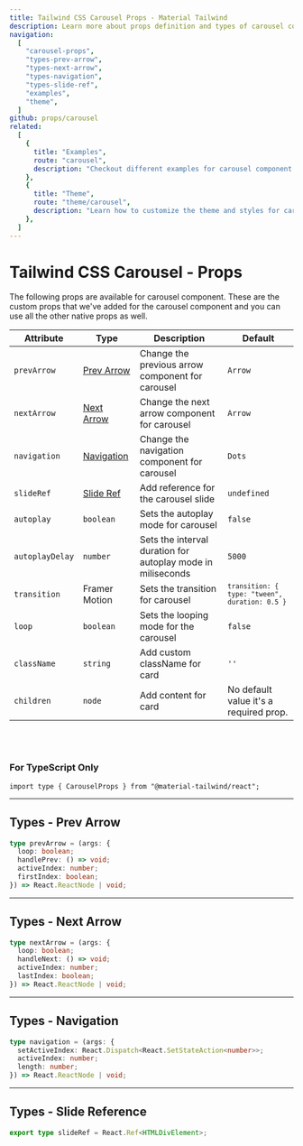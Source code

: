 ```yaml
---
title: Tailwind CSS Carousel Props - Material Tailwind
description: Learn more about props definition and types of carousel component.
navigation:
  [
    "carousel-props",
    "types-prev-arrow",
    "types-next-arrow",
    "types-navigation",
    "types-slide-ref",
    "examples",
    "theme",
  ]
github: props/carousel
related:
  [
    {
      title: "Examples",
      route: "carousel",
      description: "Checkout different examples for carousel component.",
    },
    {
      title: "Theme",
      route: "theme/carousel",
      description: "Learn how to customize the theme and styles for carousel component.",
    },
  ]
---
```


# Tailwind CSS Carousel - Props

<span id="carousel-props" className="scroll-mt-48" />
The following props are available for carousel component. These are the custom props
that we've added for the carousel component and you can use all the other native
props as well.

| Attribute       | Type                            | Description                                                 | Default                                                     |
| --------------- | ------------------------------- | ----------------------------------------------------------- | ----------------------------------------------------------- |
| `prevArrow`     | [Prev Arrow](#types-prev-arrow) | Change the previous arrow component for carousel            | <Code>Arrow</Code>                                          |
| `nextArrow`     | [Next Arrow](#types-next-arrow) | Change the next arrow component for carousel                | <Code>Arrow</Code>                                          |
| `navigation`    | [Navigation](#types-navigation) | Change the navigation component for carousel                | <Code>Dots</Code>                                           |
| `slideRef`      | [Slide Ref](#types-slide-ref)   | Add reference for the carousel slide                        | <Code>undefined</Code>                                      |
| `autoplay`      | <Code>boolean</Code>            | Sets the autoplay mode for carousel                         | <Code>false</Code>                                          |
| `autoplayDelay` | <Code>number</Code>             | Sets the interval duration for autoplay mode in miliseconds | <Code>5000</Code>                                           |
| `transition`    | Framer Motion                   | Sets the transition for carousel                            | <Code>`transition: { type: "tween", duration: 0.5 }`</Code> |
| `loop`          | <Code>boolean</Code>            | Sets the looping mode for the carousel                      | <Code>false</Code>                                          |
| `className`     | <Code>string</Code>             | Add custom className for card                               | `''`                                                        |
| `children`      | <Code>node</Code>               | Add content for card                                        | No default value it's a required prop.                      |

<br />
<br />

### For TypeScript Only

```tsx
import type { CarouselProps } from "@material-tailwind/react";
```

---

## Types - Prev Arrow

<span id="types-prev-arrow" className="scroll-mt-48" />

```ts
type prevArrow = (args: {
  loop: boolean;
  handlePrev: () => void;
  activeIndex: number;
  firstIndex: boolean;
}) => React.ReactNode | void;
```

---

## Types - Next Arrow

<span id="types-next-arrow" className="scroll-mt-48" />

```ts
type nextArrow = (args: {
  loop: boolean;
  handleNext: () => void;
  activeIndex: number;
  lastIndex: boolean;
}) => React.ReactNode | void;
```

---

## Types - Navigation

<span id="types-navigation" className="scroll-mt-48" />

```ts
type navigation = (args: {
  setActiveIndex: React.Dispatch<React.SetStateAction<number>>;
  activeIndex: number;
  length: number;
}) => React.ReactNode | void;
```

---

## Types - Slide Reference

<span id="types-slide-ref" className="scroll-mt-48" />

```ts
export type slideRef = React.Ref<HTMLDivElement>;
```

<span id="examples" className="scroll-mt-48" />
<span id="theme" className="scroll-mt-48" />
